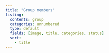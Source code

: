```yaml
---
title: "Group members"
listing:
  contents: group
  categories: unnumbered
  type: default
  fields: [image, title, categories, status]
  sort:
    - title
---
```


